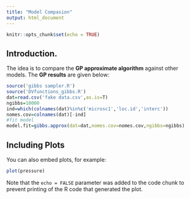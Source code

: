 ```yaml
---
title: "Model Compasion"
output: html_document
---
```


```r
knitr::opts_chunk$set(echo = TRUE)
```

## Introduction.

The idea is to compare the **GP approximate algorithm** against other models. The **GP results** are given below:

```r
source('gibbs sampler.R')
source('DVfunctions_gibbs.R')
dat=read.csv('fake data.csv',as.is=T)
ngibbs=10000
ind=which(colnames(dat)%in%c('microsc1','loc.id','interc'))
nomes.cov=colnames(dat)[-ind]
#fit model
model.fit=gibbs.approx(dat=dat,nomes.cov=nomes.cov,ngibbs=ngibbs)  
```

## Including Plots

You can also embed plots, for example:

```r
plot(pressure)
```

Note that the `echo = FALSE` parameter was added to the code chunk to prevent printing of the R code that generated the plot.
